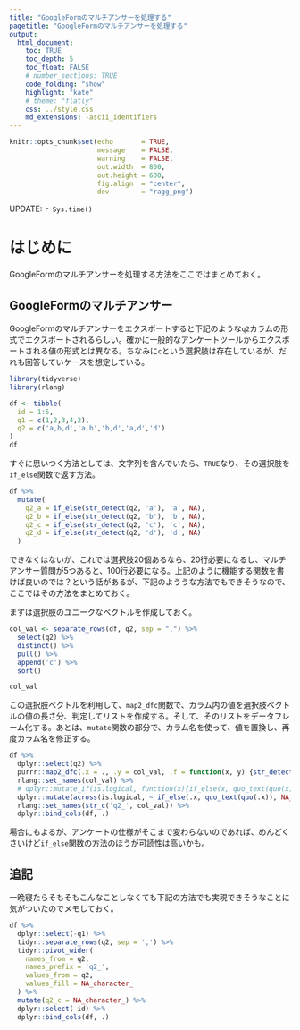 ```yaml
---
title: "GoogleFormのマルチアンサーを処理する"
pagetitle: "GoogleFormのマルチアンサーを処理する"
output:
  html_document:
    toc: TRUE
    toc_depth: 5
    toc_float: FALSE
    # number_sections: TRUE
    code_folding: "show"
    highlight: "kate"
    # theme: "flatly"
    css: ../style.css
    md_extensions: -ascii_identifiers
---
```


```r
knitr::opts_chunk$set(echo       = TRUE,
                      message    = FALSE,
                      warning    = FALSE,
                      out.width  = 800,
                      out.height = 600,
                      fig.align  = "center",
                      dev        = "ragg_png")
```

<div class="update-right">
UPDATE: `r Sys.time()`
</div>

# はじめに

GoogleFormのマルチアンサーを処理する方法をここではまとめておく。

## GoogleFormのマルチアンサー

GoogleFormのマルチアンサーをエクスポートすると下記のような`q2`カラムの形式でエクスポートされるらしい。確かに一般的なアンケートツールからエクスポートされる値の形式とは異なる。ちなみに`c`という選択肢は存在しているが、だれも回答していケースを想定している。

```r
library(tidyverse)
library(rlang)

df <- tibble(
  id = 1:5,
  q1 = c(1,2,3,4,2),
  q2 = c('a,b,d','a,b','b,d','a,d','d')
)
df
```

すぐに思いつく方法としては、文字列を含んでいたら、`TRUE`なり、その選択肢を`if_else`関数で返す方法。

```r
df %>% 
  mutate(
    q2_a = if_else(str_detect(q2, 'a'), 'a', NA),
    q2_b = if_else(str_detect(q2, 'b'), 'b', NA),
    q2_c = if_else(str_detect(q2, 'c'), 'c', NA),
    q2_d = if_else(str_detect(q2, 'd'), 'd', NA)
  )

```

できなくはないが、これでは選択肢20個あるなら、20行必要になるし、マルチアンサー質問が5つあると、100行必要になる。上記のように機能する関数を書けば良いのでは？という話があるが、下記のよううな方法でもできそうなので、ここではその方法をまとめておく。

まずは選択肢のユニークなベクトルを作成しておく。

```r
col_val <- separate_rows(df, q2, sep = ",") %>% 
  select(q2) %>% 
  distinct() %>% 
  pull() %>% 
  append('c') %>% 
  sort()

col_val

```

この選択肢ベクトルを利用して、`map2_dfc`関数で、カラム内の値を選択肢ベクトルの値の長さ分、判定してリストを作成する。そして、そのリストをデータフレーム化する。あとは、`mutate`関数の部分で、カラム名を使って、値を置換し、再度カラム名を修正する。

```r
df %>%
  dplyr::select(q2) %>%
  purrr::map2_dfc(.x = ., .y = col_val, .f = function(x, y) {str_detect(x, pattern = y)}) %>% 
  rlang::set_names(col_val) %>% 
  # dplyr::mutate_if(is.logical, function(x){if_else(x, quo_text(quo(x)), NA_character_)})
  dplyr::mutate(across(is.logical, ~ if_else(.x, quo_text(quo(.x)), NA_character_))) %>% 
  rlang::set_names(str_c('q2_', col_val)) %>%
  dplyr::bind_cols(df, .)
```


場合にもよるが、アンケートの仕様がそこまで変わらないのであれば、めんどくさいけど`if_else`関数の方法のほうが可読性は高いかも。

## 追記

一晩寝たらそもそもこんなことしなくても下記の方法でも実現できそうなことに気がついたのでメモしておく。

```r
df %>% 
  dplyr::select(-q1) %>% 
  tidyr::separate_rows(q2, sep = ',') %>% 
  tidyr::pivot_wider(
    names_from = q2,
    names_prefix = 'q2_',
    values_from = q2,
    values_fill = NA_character_
  ) %>% 
  mutate(q2_c = NA_character_) %>% 
  dplyr::select(-id) %>% 
  dplyr::bind_cols(df, .)
```